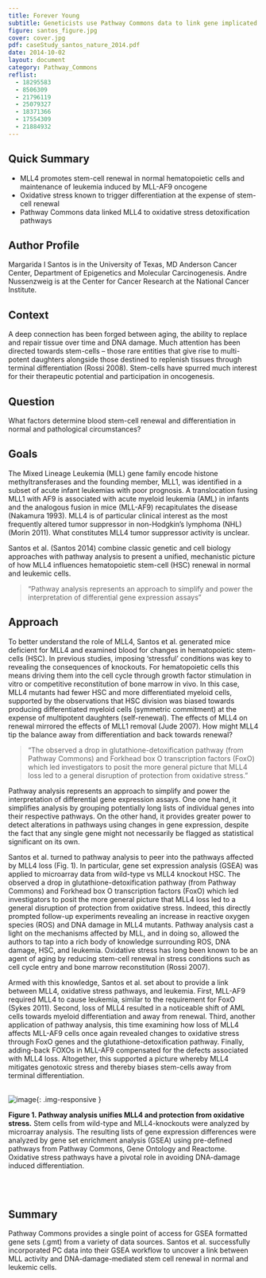 ```yaml
---
title: Forever Young
subtitle: Geneticists use Pathway Commons data to link gene implicated in leukemia to well-studied oxidative-stress pathways that maintain stem-cell renewal
figure: santos_figure.jpg
cover: cover.jpg
pdf: caseStudy_santos_nature_2014.pdf
date: 2014-10-02
layout: document
category: Pathway_Commons
reflist:
  - 18295583
  - 8506309
  - 21796119
  - 25079327
  - 18371366
  - 17554309
  - 21884932
---
```


## Quick Summary
* MLL4 promotes stem-cell renewal in normal hematopoietic cells and maintenance of leukemia induced by MLL-AF9 oncogene
* Oxidative stress known to trigger differentiation at the expense of stem-cell renewal
* Pathway Commons data linked MLL4 to oxidative stress detoxification pathways

## Author Profile
Margarida I Santos is in the University of Texas, MD Anderson Cancer Center, Department of Epigenetics and Molecular Carcinogenesis. Andre Nussenzweig is at the Center for Cancer Research at the National Cancer Institute.

## Context
A deep connection has been forged between aging, the ability to replace and repair tissue over time and DNA damage. Much attention has been directed towards stem-cells – those rare entities that give rise to multi-potent daughters alongside those destined to replenish tissues through terminal differentiation (Rossi 2008). Stem-cells have spurred much interest for their therapeutic potential and participation in oncogenesis.

## Question
What factors determine blood stem-cell renewal and differentiation in normal and pathological circumstances?

## Goals
The Mixed Lineage Leukemia (MLL) gene family encode histone methyltransferases and the founding member, MLL1, was identified in a subset of acute infant leukemias with poor prognosis. A translocation fusing MLL1 with AF9 is associated with acute myeloid leukemia (AML) in infants and the analogous fusion in mice (MLL-AF9) recapitulates the disease (Nakamura 1993). MLL4 is of particular clinical interest as the most frequently altered tumor suppressor in non-Hodgkin’s lymphoma (NHL) (Morin 2011). What constitutes MLL4 tumor suppressor activity is unclear.

Santos et al. (Santos 2014) combine classic genetic and cell biology approaches with pathway analysis to present a unified, mechanistic picture of how MLL4 influences hematopoietic stem-cell (HSC) renewal in normal and leukemic cells.

> “Pathway analysis represents an approach to simplify and power the interpretation of differential gene expression assays”

## Approach
To better understand the role of MLL4, Santos et al. generated mice deficient for MLL4 and examined blood for changes in hematopoietic stem-cells (HSC). In previous studies, imposing ‘stressful’ conditions was key to revealing the consequences of knockouts. For hematopoietic cells this means driving them into the cell cycle through growth factor stimulation in vitro or competitive reconstitution of bone marrow in vivo. In this case, MLL4 mutants had fewer HSC and more differentiated myeloid cells, supported by the observations that HSC division was biased towards producing differentiated myeloid cells (symmetric commitment) at the expense of multipotent daughters (self-renewal). The effects of MLL4 on renewal mirrored the effects of MLL1 removal (Jude 2007). How might MLL4 tip the balance away from differentiation and back towards renewal?

> “The observed a drop in glutathione-detoxification pathway (from Pathway Commons) and Forkhead box O transcription factors (FoxO) which led investigators to posit the more general picture that MLL4 loss led to a general disruption of protection from oxidative stress.”

Pathway analysis represents an approach to simplify and power the interpretation of differential gene expression assays. One one hand, it simplifies analysis by grouping potentially long lists of individual genes into their respective pathways. On the other hand, it provides greater power to detect alterations in pathways using changes in gene expression, despite the fact that any single gene might not necessarily be flagged as statistical significant on its own.

Santos et al. turned to pathway analysis to peer into the pathways affected by MLL4 loss (Fig. 1). In particular, gene set expression analysis (GSEA) was applied to microarray data from wild-type vs MLL4  knockout HSC. The observed a drop in glutathione-detoxification pathway (from Pathway Commons) and Forkhead box O transcription factors (FoxO) which led investigators to posit the more general picture that MLL4 loss led to a general disruption of protection from oxidative stress. Indeed, this directly prompted follow-up experiments revealing an increase in reactive oxygen species (ROS) and DNA damage in MLL4 mutants.
Pathway analysis cast a light on the mechanisms affected by MLL, and in doing so, allowed the authors to tap into a rich body of knowledge surrounding ROS, DNA damage, HSC, and leukemia. Oxidative stress has long been known to be an agent of aging  by reducing stem-cell renewal in stress conditions such as cell cycle entry and bone marrow reconstitution (Rossi 2007).

Armed with this knowledge, Santos et al. set about to provide a link between MLL4, oxidative stress pathways, and leukemia. First, MLL-AF9 required MLL4 to cause leukemia, similar to the requirement for FoxO (Sykes 2011). Second, loss of MLL4 resulted in a noticeable shift of AML cells towards myeloid differentiation and away from renewal. Third, another application of pathway analysis, this time examining how loss of MLL4 affects MLL-AF9 cells once again revealed changes to oxidative stress through FoxO genes and the glutathione-detoxification pathway. Finally, adding-back FOXOs in MLL-AF9 compensated for the defects associated with MLL4 loss. Altogether, this supported a picture whereby MLL4 mitigates genotoxic stress and thereby biases stem-cells away from terminal differentiation.

<br/>
  ![image]({{ site.baseurl }}/{{ site.media_root }}{{ page.id }}/{{ page.figure }}){: .img-responsive }

<div class="figure-legend well well-lg text-justify">
  <strong>Figure 1. Pathway analysis unifies MLL4 and protection from oxidative stress.</strong> Stem cells from wild-type and MLL4-knockouts were analyzed by microarray analysis. The resulting lists of gene expression differences were analyzed by gene set enrichment analysis (GSEA) using pre-defined pathways from Pathway Commons, Gene Ontology and Reactome. Oxidative stress pathways have a pivotal role in avoiding DNA-damage induced differentiation.
</div>
<br/><br/>

## Summary
Pathway Commons provides a single point of access for GSEA formatted gene sets (.gmt) from a variety of data sources. Santos et al. successfully incorporated PC data into their GSEA workflow to uncover a link between MLL activity and DNA-damage-mediated stem cell renewal in normal and leukemic cells.
